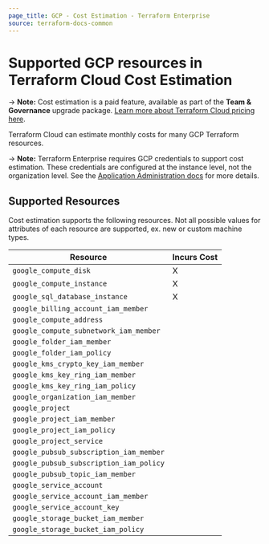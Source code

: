 ```yaml
---
page_title: GCP - Cost Estimation - Terraform Enterprise
source: terraform-docs-common
---
```


# Supported GCP resources in Terraform Cloud Cost Estimation

-> **Note:** Cost estimation is a paid feature, available as part of the **Team & Governance** upgrade package. [Learn more about Terraform Cloud pricing here](https://www.hashicorp.com/products/terraform/pricing).

Terraform Cloud can estimate monthly costs for many GCP Terraform resources.

-> **Note:** Terraform Enterprise requires GCP credentials to support cost estimation. These credentials are configured at the instance level, not the organization level. See the [Application Administration docs](/enterprise/admin/application/integration) for more details.

## Supported Resources

Cost estimation supports the following resources. Not all possible values for attributes of each resource are supported, ex. new or custom machine types.

| Resource                                | Incurs Cost |
| --------------------------------------- | ----------- |
| `google_compute_disk`                   | X           |
| `google_compute_instance`               | X           |
| `google_sql_database_instance`          | X           |
| `google_billing_account_iam_member`     |             |
| `google_compute_address`                |             |
| `google_compute_subnetwork_iam_member`  |             |
| `google_folder_iam_member`              |             |
| `google_folder_iam_policy`              |             |
| `google_kms_crypto_key_iam_member`      |             |
| `google_kms_key_ring_iam_member`        |             |
| `google_kms_key_ring_iam_policy`        |             |
| `google_organization_iam_member`        |             |
| `google_project`                        |             |
| `google_project_iam_member`             |             |
| `google_project_iam_policy`             |             |
| `google_project_service`                |             |
| `google_pubsub_subscription_iam_member` |             |
| `google_pubsub_subscription_iam_policy` |             |
| `google_pubsub_topic_iam_member`        |             |
| `google_service_account`                |             |
| `google_service_account_iam_member`     |             |
| `google_service_account_key`            |             |
| `google_storage_bucket_iam_member`      |             |
| `google_storage_bucket_iam_policy`      |             |
